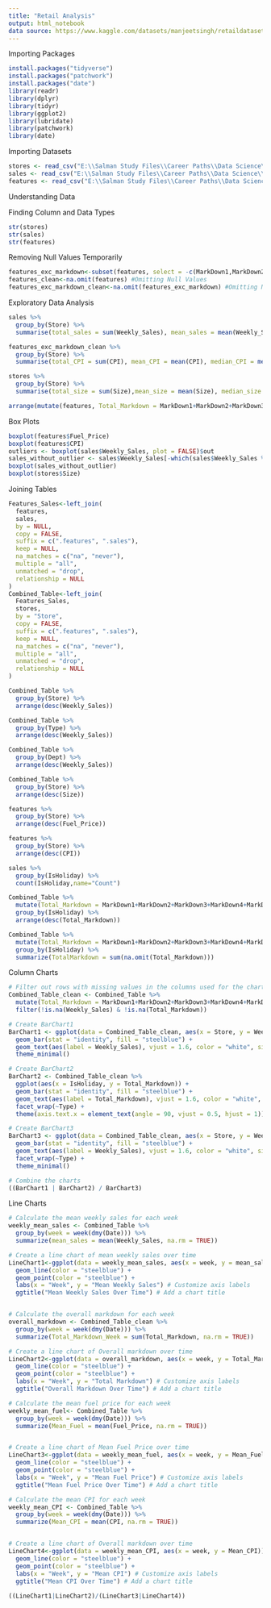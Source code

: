 ---
title: "Retail Analysis"
output: html_notebook
data source: https://www.kaggle.com/datasets/manjeetsingh/retaildataset
---

Importing Packages
```{r}
install.packages("tidyverse")
install.packages("patchwork")
install.packages("date")
library(readr)
library(dplyr)
library(tidyr)
library(ggplot2)
library(lubridate)
library(patchwork)
library(date)
```
Importing Datasets
```{r}
stores <- read_csv("E:\\Salman Study Files\\Career Paths\\Data Science\\Open Source Projects\\Finance\\Retail Analytics\\stores data-set.csv")
sales <- read_csv("E:\\Salman Study Files\\Career Paths\\Data Science\\Open Source Projects\\Finance\\Retail Analytics\\sales data-set.csv")
features <- read_csv("E:\\Salman Study Files\\Career Paths\\Data Science\\Open Source Projects\\Finance\\Retail Analytics\\Features data set.csv")
```
Understanding Data

Finding Column and Data Types
```{r}
str(stores)
str(sales)
str(features)
```
Removing Null Values Temporarily
```{r}
features_exc_markdown<-subset(features, select = -c(MarkDown1,MarkDown2,MarkDown3,MarkDown4,MarkDown5)) #Excluding Markdown
features_clean<-na.omit(features) #Omitting Null Values
features_exc_markdown_clean<-na.omit(features_exc_markdown) #Omitting Null Values
```

Exploratory Data Analysis
```{r}
sales %>%
  group_by(Store) %>%
  summarise(total_sales = sum(Weekly_Sales), mean_sales = mean(Weekly_Sales), median_sales = median(Weekly_Sales), sd_sales = sd(Weekly_Sales))

features_exc_markdown_clean %>%
  group_by(Store) %>%
  summarise(total_CPI = sum(CPI), mean_CPI = mean(CPI), median_CPI = median(CPI), sd_CPI = sd(CPI))

stores %>%
  group_by(Store) %>%
  summarise(total_size = sum(Size),mean_size = mean(Size), median_size = median(Size))

arrange(mutate(features, Total_Markdown = MarkDown1+MarkDown2+MarkDown3+MarkDown4+MarkDown5), desc(Total_Markdown))
```

Box Plots
```{r}
boxplot(features$Fuel_Price)
boxplot(features$CPI)
outliers <- boxplot(sales$Weekly_Sales, plot = FALSE)$out
sales_without_outlier <- sales$Weekly_Sales[-which(sales$Weekly_Sales %in% outliers)] 
boxplot(sales_without_outlier)
boxplot(stores$Size)
```

Joining Tables
```{r}
Features_Sales<-left_join(
  features,
  sales,
  by = NULL,
  copy = FALSE,
  suffix = c(".features", ".sales"),
  keep = NULL,
  na_matches = c("na", "never"),
  multiple = "all",
  unmatched = "drop",
  relationship = NULL
)
Combined_Table<-left_join(
  Features_Sales,
  stores,
  by = "Store",
  copy = FALSE,
  suffix = c(".features", ".sales"),
  keep = NULL,
  na_matches = c("na", "never"),
  multiple = "all",
  unmatched = "drop",
  relationship = NULL
)

```

```{r}
Combined_Table %>%
  group_by(Store) %>%
  arrange(desc(Weekly_Sales))

Combined_Table %>%
  group_by(Type) %>%
  arrange(desc(Weekly_Sales))

Combined_Table %>%
  group_by(Dept) %>%
  arrange(desc(Weekly_Sales))

Combined_Table %>%
  group_by(Store) %>%
  arrange(desc(Size))

features %>%
  group_by(Store) %>%
  arrange(desc(Fuel_Price))

features %>%
  group_by(Store) %>%
  arrange(desc(CPI))

sales %>%
  group_by(IsHoliday) %>%
  count(IsHoliday,name="Count")

Combined_Table %>%
  mutate(Total_Markdown = MarkDown1+MarkDown2+MarkDown3+MarkDown4+MarkDown5) %>%
  group_by(IsHoliday) %>%
  arrange(desc(Total_Markdown))

Combined_Table %>%
  mutate(Total_Markdown = MarkDown1+MarkDown2+MarkDown3+MarkDown4+MarkDown5) %>%
  group_by(IsHoliday) %>%
  summarize(TotalMarkdown = sum(na.omit(Total_Markdown)))
```

Column Charts
```{r}

# Filter out rows with missing values in the columns used for the charts
Combined_Table_clean <- Combined_Table %>%
  mutate(Total_Markdown = MarkDown1+MarkDown2+MarkDown3+MarkDown4+MarkDown5) %>%
  filter(!is.na(Weekly_Sales) & !is.na(Total_Markdown))

# Create BarChart1
BarChart1 <- ggplot(data = Combined_Table_clean, aes(x = Store, y = Weekly_Sales)) +
  geom_bar(stat = "identity", fill = "steelblue") +
  geom_text(aes(label = Weekly_Sales), vjust = 1.6, color = "white", size = 3.5) +
  theme_minimal()

# Create BarChart2
BarChart2 <- Combined_Table_clean %>%
  ggplot(aes(x = IsHoliday, y = Total_Markdown)) +
  geom_bar(stat = "identity", fill = "steelblue") +
  geom_text(aes(label = Total_Markdown), vjust = 1.6, color = "white", size = 3.5) +
  facet_wrap(~Type) +
  theme(axis.text.x = element_text(angle = 90, vjust = 0.5, hjust = 1))

# Create BarChart3
BarChart3 <- ggplot(data = Combined_Table_clean, aes(x = Store, y = Weekly_Sales)) +
  geom_bar(stat = "identity", fill = "steelblue") +
  geom_text(aes(label = Weekly_Sales), vjust = 1.6, color = "white", size = 3.5) +
  facet_wrap(~Type) +
  theme_minimal()

# Combine the charts
((BarChart1 | BarChart2) / BarChart3)
```

Line Charts
```{r}

# Calculate the mean weekly sales for each week
weekly_mean_sales <- Combined_Table %>%
  group_by(week = week(dmy(Date))) %>%
  summarize(mean_sales = mean(Weekly_Sales, na.rm = TRUE))

# Create a line chart of mean weekly sales over time
LineChart1<-ggplot(data = weekly_mean_sales, aes(x = week, y = mean_sales)) +
  geom_line(color = "steelblue") +
  geom_point(color = "steelblue") +
  labs(x = "Week", y = "Mean Weekly Sales") # Customize axis labels
  ggtitle("Mean Weekly Sales Over Time") # Add a chart title


# Calculate the overall markdown for each week
overall_markdown <- Combined_Table_clean %>%
  group_by(week = week(dmy(Date))) %>%
  summarize(Total_Markdown_Week = sum(Total_Markdown, na.rm = TRUE))

# Create a line chart of Overall markdown over time
LineChart2<-ggplot(data = overall_markdown, aes(x = week, y = Total_Markdown_Week)) +
  geom_line(color = "steelblue") +
  geom_point(color = "steelblue") +
  labs(x = "Week", y = "Total Markdown") # Customize axis labels
  ggtitle("Overall Markdown Over Time") # Add a chart title

# Calculate the mean fuel price for each week
weekly_mean_fuel<- Combined_Table %>%
  group_by(week = week(dmy(Date))) %>%
  summarize(Mean_Fuel = mean(Fuel_Price, na.rm = TRUE))


# Create a line chart of Mean Fuel Price over time
LineChart3<-ggplot(data = weekly_mean_fuel, aes(x = week, y = Mean_Fuel)) +
  geom_line(color = "steelblue") +
  geom_point(color = "steelblue") +
  labs(x = "Week", y = "Mean Fuel Price") # Customize axis labels
  ggtitle("Mean Fuel Price Over Time") # Add a chart title

# Calculate the mean CPI for each week
weekly_mean_CPI <- Combined_Table %>%
  group_by(week = week(dmy(Date))) %>%
  summarize(Mean_CPI = mean(CPI, na.rm = TRUE))


# Create a line chart of Overall markdown over time
LineChart4<-ggplot(data = weekly_mean_CPI, aes(x = week, y = Mean_CPI)) +
  geom_line(color = "steelblue") +
  geom_point(color = "steelblue") +
  labs(x = "Week", y = "Mean CPI") # Customize axis labels
  ggtitle("Mean CPI Over Time") # Add a chart title
  
((LineChart1|LineChart2)/(LineChart3|LineChart4))
```

